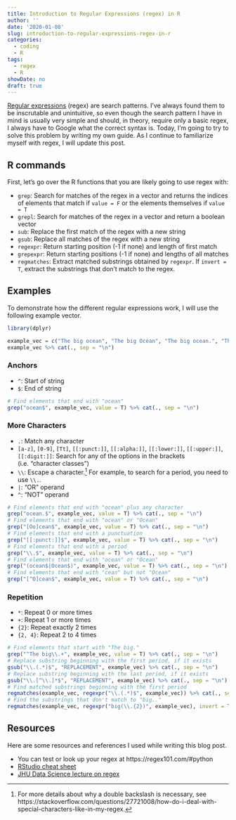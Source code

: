 ```yaml
---
title: Introduction to Regular Expressions (regex) in R
author: ''
date: '2020-01-08'
slug: introduction-to-regular-expressions-regex-in-r
categories:
  - coding
  - R
tags:
  - regex
  - R
showDate: no
draft: true
---
```


[Regular expressions](https://en.wikipedia.org/wiki/Regular_expression) (regex) are search patterns. I've always found them to be inscrutable and unintuitive, so even though the search pattern I have in mind is usually very simple and should, in theory, require only a basic regex, I always have to Google what the correct syntax is. Today, I'm going to try to solve this problem by writing my own guide. As I continue to familiarize myself with regex, I will update this post.

## R commands

First, let's go over the R functions that you are likely going to use regex with:

* `grep`: Search for matches of the regex in a vector and returns the indices of elements that match if `value = F` or the elements themselves if `value = T`
* `grepl`: Search for matches of the regex in a vector and return a boolean vector
* `sub`: Replace the first match of the regex with a new string
* `gsub`: Replace all matches of the regex with a new string
* `regexpr`: Return starting position (-1 if none) and length of first match
* `grepexpr`: Return starting positions (-1 if none) and lengths of all matches
* `regmatches`: Extract matched substrings obtained by `regexpr`. If `invert = T`, extract the substrings that don't match to the regex.


## Examples

To demonstrate how the different regular expressions work, I will use the following example vector.

```r
library(dplyr)
```

```r
example_vec = c("The big ocean", "The big Ocean", "The big ocean.", "The big. ocean!", "The big.. ocean!")
example_vec %>% cat(., sep = "\n")
```

### Anchors

* `^`: Start of string
* `$`: End of string

```r
# Find elements that end with "ocean"
grep("ocean$", example_vec, value = T) %>% cat(., sep = "\n")
```

### More Characters

* `.`: Match any character
* `[a-z]`, `[0-9]`, `[Tt]`, `[[:punct:]]`, `[[:alpha:]]`, `[[:lower:]]`, `[[:upper:]]`,`[[:digit:]]`: Search for any of the options in the brackets (i.e. "character classes")
* `\\`: Escape a character.^[For more details about why a double backslash is necessary,  see https://stackoverflow.com/questions/27721008/how-do-i-deal-with-special-characters-like-in-my-regex.] For example, to search for a period, you need to use `\\.`.
* `|`: "OR" operand
* `^`: "NOT" operand

```r
# Find elements that end with "ocean" plus any character
grep("ocean.$", example_vec, value = T) %>% cat(., sep = "\n")
# Find elements that end with "ocean" or "Ocean"
grep("[Oo]cean$", example_vec, value = T) %>% cat(., sep = "\n")
# Find elements that end with a punctuation
grep("[[:punct:]]$", example_vec, value = T) %>% cat(., sep = "\n")
# Find elements that end with a period
grep("\\.$", example_vec, value = T) %>% cat(., sep = "\n")
# Find elements that end with "ocean" or "Ocean"
grep("(ocean$|Ocean$)", example_vec, value = T) %>% cat(., sep = "\n")
# Find elements that end with "cean" but not "Ocean"
grep("[^O]cean$", example_vec, value = T) %>% cat(., sep = "\n")
```

### Repetition

* `*`: Repeat 0 or more times
* `+`: Repeat 1 or more times
* `{2}`: Repeat exactly 2 times
* `{2, 4}`: Repeat 2 to 4 times

```r
# Find elements that start with "The big."
grep("^The big\\.+", example_vec, value = T) %>% cat(., sep = "\n")
# Replace substring beginning with the first period, if it exists
gsub("\\.(.*)$", "REPLACEMENT", example_vec) %>% cat(., sep = "\n")
# Replace substring beginning with the last period, if it exists
gsub("\\.[^\\.]*$", "REPLACEMENT", example_vec) %>% cat(., sep = "\n")
# Find matched substrings beginning with the first period
regmatches(example_vec, regexpr("\\.(.*)$", example_vec)) %>% cat(., sep = "\n")
# Find the substrings that don't match to "big.."
regmatches(example_vec, regexpr("big(\\.{2})", example_vec), invert = T)
```

## Resources

Here are some resources and references I used while writing this blog post.

* You can test or look up your regex at https://regex101.com/#python
* [RStudio cheat sheet](https://rstudio.com/wp-content/uploads/2016/09/RegExCheatsheet.pdf)
* [JHU Data Science lecture on regex](https://jhu-advdatasci.github.io/2018/lectures/10-regex.html)
